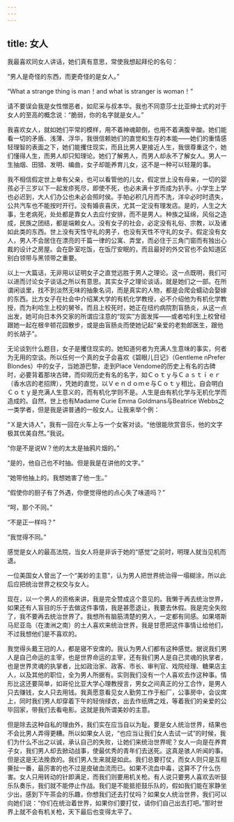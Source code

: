 ```yaml
---
---
---
```

title: 女人
---



我最喜欢同女人讲话，她们真有意思，常使我想起拜伦的名句：

“男人是奇怪的东西，而更奇怪的是女人。”

“What a strange thing is man！and what is stranger is woman！”

请不要误会我是女性憎恶者，如尼采与叔本华。我也不同意莎士比亚绅士式的对于女人的至高的概念说：“脆弱，你的名字就是女人。”

我喜欢女人，就如她们平常的模样，用不着神魂颠倒，也用不着满腹辛酸。她们能看一切的矛盾、浅薄、浮华，我很信赖她们的直觉和生存的本能——她们的重情感轻理智的表面之下，她们能攫住现实，而且比男人更接近人生，我很尊重这个，她们懂得人生，而男人却只知理论。她们了解男人，而男人却永不了解女人。男人一生抽烟、田猎、发明、编曲，女子却能养育儿女，这不是一种可以轻蔑的事。

我不相信假定世上单有父亲，也可以看管他的儿女，假定世上没有母亲，一切的婴孩必于三岁以下一起发疹死尽，即使不死，也必未满十岁而成为扒手。小学生上学也必迟到，大人们办公也未必会照时侯。手帕必积几月而不洗，洋伞必时时遗失，公共汽车也不能按时开行。没有婚丧喜庆，尤其一定没有理发店。是的，人生之大事，生老病死，处处都是靠女人去应付安排，而不是男人。种族之延绵，风俗之造成，民族之团结，都是端赖女人。没有女子的社会，必定没有礼俗、宗教，以及诸如此类的东西。世上没有天性守礼的男子，也没有天性不守礼的女子。假定没有女人，男人不会居住在漂亮的千篇一律的公寓、弄堂，而必住于三角门窗而有独出心裁的设计之房屋。会在卧室吃饭，在饭厅安眠的，而且最好的外交官也不会知道区别白领带与黑领带之重要。

以上一大篇话，无非用以证明女子之直觉远胜于男人之理论。这一点既明，我们可以进而讨论女子谈话之所以有意思。其实女子之理论谈话，就是她们之一部。在所谓闲谈里，找不到淡然无味的抽象名词，而是真实的人物，都是会爬会蠕动会娶嫁的东西。比方女子在社会中介绍某大学的有机化学教授，必不介绍他为有机化学教授，而为利哈生上校的舅爷。而且上校死时，她正在纽约病院割盲肠炎，从这一点出发，她可向日本外交家的所谓应注意的“现实”方面发挥——或者哈利生上校曾经跟她一起在根辛顿花园散步，或是由盲肠炎而使她记起“亲爱的老勃郎医生，跟他的长胡子”。

无论谈到什么题目，女子是攫住现实的。她知道何者为充满人生意味的事实，何者为无用的空谈。所以任何一个真的女子会喜欢《碧眼儿日记》（Gentleme nPrefer Blondes）中的女子，当她游巴黎，走到Place Vendome的历史上有名的古碑时，必要背着那块古碑，而仰观历史有名的名字，如Ｃｏｔｙ与Ｃａｓｔｉｅｒ（香水店的老招牌），凭她的直觉，以Ｖｅｎｄｏｍｅ与Ｃｏｔｙ相比，自会明白Ｃｏｔｙ是充满人生意义的，而有机化学则不是。人生是由有机化学与无机化学而造成的。自然，世上也有Madame Curie Emma Goldmans与Beatrice Webbs之一类学者，但是我是讲普通的一般女人。让我来举个例：

“Ｘ是大诗人”，我有一回在火车上与一个女客对谈。“他很能欣赏音乐，他的文字极其优美自然。”我说。

“你是不是说Ｗ？他的太太是抽鸦片烟的。”

“是的，他自己也不时抽。但是我是在讲他的文字。”

“她带他抽上的。我想她害了他一生。”

“假使你的厨子有了外遇，你便觉得他的点心失了味道吗？”

“呵，那个不同。”

“不是正一样吗？”

“我觉得不同。”

感觉是女人的最高法院，当女人将是非诉于她的“感觉”之前时，明理人就当见机而退。

一位美国女人曾出了一个“美妙的主意”，认为男人把世界统治得一塌糊涂，所以此后应把统治世界之权交与女人。

现在，以一个男人的资格来讲，我是完全赞成这个意见的。我懒于再去统治世界，如果还有人盲目的乐于去做这件事情，我是甚愿退让，我要去休假。我是完全失败了，我不要再去统治世界了。我想所有脑筋清楚的男人，一定都有同感。如果塔斯马尼亚岛（在澳洲之南）的土人喜欢来统治世界，我是甘愿把这件事情让给他们，不过我想他们是不喜欢的。

我觉得头戴王冠的人，都是寝不安席的。我认为男人们都有这种感觉。据说我们男人是自己命运的主宰，也是世界命运的主宰，还有我们男人是自己灵魂的执掌者，也是世界灵魂的执掌者，比如政治家、政客、市长、审判官、戏院经理、糖果店主人，以及其他的职位，全为男人所据有。实则我们没有一个人喜欢去作这种事。情形比这还要简单，如哥伦比亚大学心理教授言，男女之间真正的分工合怍，是男人只去赚钱，女人只去用钱。我真愿意看见女人勤劳工作于船厂，公事房中，会议席上，同时我们男人却穿着下午的轻俏绿衣，出去作纸牌之戏，等着我们的亲爱的公毕回家，带我们去看电影。这就是我所谓美妙的主意。

但是除去这种自私的理由外，我们实在应当自以为耻。要是女人统治世界，结果也不会比男人弄得更糟。所以如果女人说，“也应当让我们女人去试一试”的时候，我们为什么不出之以诚，承认自己的失败，让她们来统治世界呢？女人一向是在养育子女，我们男人却去掀动战事，使最优秀的青年们去送死。这真是骇人听闻的事。但是这是无法挽救的。我们男人生来就是如此。我们总要打仗，而女人则只是互相撕扯一番，最厉害的也不过是皮破血流而已。如果不流血中毒，这算不了什么伤害。女人只用转动的针即满足，而我们则要用机关枪。有人说只要男人喜欢去听鼓乐队奏乐，我们就不能停止作战。我们是不能抵拒鼓乐队的，假如我们能在家静坐少出，感到下午茶会的乐趣，你想我们还去打仗吗？如果女人统治世界，我们可以向她们说：“你们在统治着世界，如果你们要打仗，请你们自己出去打吧。”那时世界上就不会有机关枪，天下最后也变得太平了。